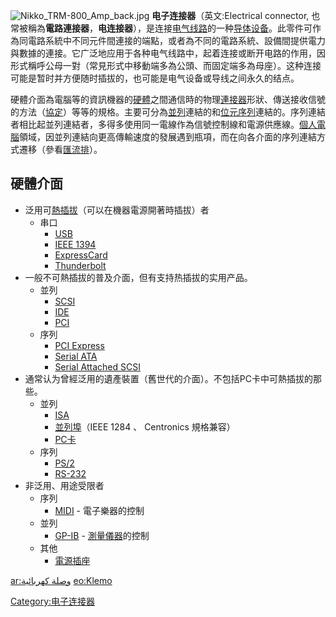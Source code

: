 {{Multiple issues|
{{refimprove|time=2010-11-17T09:14:35+00:00}}
{{Expand language|1=en|time=2020-12-28T11:09:01+00:00}}
{{expand|time=2010-11-17T09:14:35+00:00}}
}}
[[File:Nikko_TRM-800_Amp_back.jpg|thumb]]
'''电子连接器'''（英文:Electrical connector, 也常被稱為'''電路連接器'''，'''电连接器'''），是连接[[电路|电气线路]]的一种[[导体|导体设备]]。此零件可作為同電路系統中不同元件間連接的端點，或者為不同的電路系統、設備間提供電力與數據的連接。它广泛地应用于各种电气线路中，起着连接或断开电路的作用，因形式稱呼公母一對（常見形式中移動端多為公頭、而固定端多為母座）。这种连接可能是暂时并方便随时插拔的，也可能是电气设备或导线之间永久的结点。

硬體介面為電腦等的資訊機器的[[硬體|硬體]]之間通信時的物理[[連接器_(電腦硬體)|連接器]]形狀、傳送接收信號的方法（[[通訊協定|協定]]）等等的規格。主要可分為[[并行通信|並列]]連結的和[[位元|位元]][[序列|序列]]連結的。序列連結者相比起並列連結者，多得多使用同一電線作為信號控制線和電源供應線。[[個人電腦|個人電腦]]領域，因並列連結向更高傳輸速度的發展遇到瓶項，而在向各介面的序列連結方式遷移（參看[[匯流排_(數據)|匯流排]]）。

==硬體介面==
* 泛用可[[熱插拔|熱插拔]]（可以在機器電源開著時插拔）者
** 串口
*** [[USB|USB]]
*** [[IEEE_1394|IEEE 1394]]
*** [[ExpressCard|ExpressCard]]
*** [[Thunderbolt|Thunderbolt]]
* 一般不可熱插拔的普及介面，但有支持热插拔的实用产品。
** 並列
*** [[SCSI|SCSI]]
*** [[高技術配置|IDE]]
*** [[外设组件互连标准|PCI]]
** 序列
*** [[PCI_Express|PCI Express]]
*** [[Serial_ATA|Serial ATA]]
*** [[Serial_Attached_SCSI|Serial Attached SCSI]]
* 通常认为曾經泛用的遺產裝置（舊世代的介面）。不包括PC卡中可熱插拔的那些。
** 並列
*** [[工业标准结构|ISA]]
*** [[並列埠|並列埠]]（IEEE 1284 、 Centronics 規格兼容）
*** [[PC卡|PC卡]]
** 序列
*** [[PS/2|PS/2]]
*** [[RS-232|RS-232]]
* 非泛用、用途受限者
** 序列
*** [[MIDI|MIDI]] - 電子樂器的控制
** 並列
*** [[GP-IB|GP-IB]] - [[測量儀器|測量儀器]]的控制
** 其他
*** [[電源插座|電源插座]]


[[Category:电子连接器|Category:电子连接器]]

[[ar:وصلة_كهربائية|ar:وصلة كهربائية]]
[[eo:Klemo|eo:Klemo]]